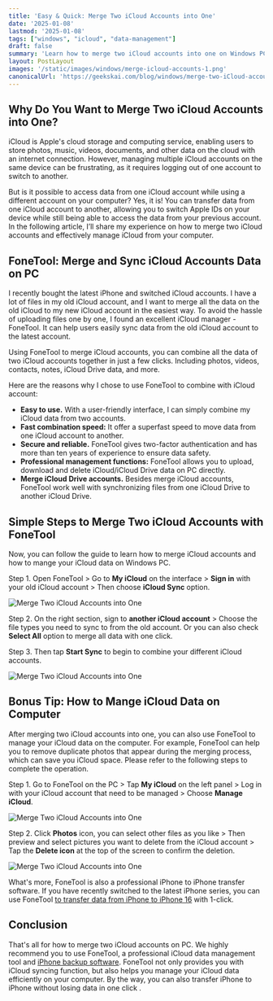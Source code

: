 ```yaml
---
title: 'Easy & Quick: Merge Two iCloud Accounts into One'
date: '2025-01-08'
lastmod: '2025-01-08'
tags: ["windows", "icloud", "data-management"]
draft: false
summary: 'Learn how to merge two iCloud accounts into one on Windows PC with FoneTool, a professional iCloud data management tool.'
layout: PostLayout
images: '/static/images/windows/merge-icloud-accounts-1.png'
canonicalUrl: 'https://geekskai.com/blog/windows/merge-two-iCloud-accounts-into-one/'
---
```


## Why Do You Want to Merge Two iCloud Accounts into One?

iCloud is Apple's cloud storage and computing service, enabling users to store photos, music, videos, documents, and other data on the cloud with an internet connection. However, managing multiple iCloud accounts on the same device can be frustrating, as it requires logging out of one account to switch to another.

But is it possible to access data from one iCloud account while using a different account on your computer? Yes, it is! You can transfer data from one iCloud account to another, allowing you to switch Apple IDs on your device while still being able to access the data from your previous account. In the following article, I’ll share my experience on how to merge two iCloud accounts and effectively manage iCloud from your computer.

## FoneTool: Merge and Sync iCloud Accounts Data on PC
I recently bought the latest iPhone and switched iCloud accounts. I have a lot of files in my old iCloud account, and I want to merge all the data on the old iCloud to my new iCloud account in the easiest way. To avoid the hassle of uploading files one by one, I found an excellent iCloud manager - FoneTool. It can help users easily sync data from the old iCloud account to the latest account.

Using FoneTool to merge iCloud accounts, you can combine all the data of two iCloud accounts together in just a few clicks. Including photos, videos, contacts, notes, iCloud Drive data, and more.

Here are the reasons why I chose to use FoneTool to combine with iCloud account:

- **Easy to use.** With a user-friendly interface, I can simply combine my iCloud data from two accounts.
- **Fast combination speed:** It offer a superfast speed to move data from one iCloud account to another.
- **Secure and reliable.** FoneTool gives two-factor authentication and has more than ten years of experience to ensure data safety.
- **Professional management functions:** FoneTool allows you to upload, download and delete iCloud/iCloud Drive data on PC directly.
- **Merge iCloud Drive accounts.** Besides merge iCloud accounts, FoneTool work well with synchronizing files from one iCloud Drive to another iCloud Drive.

## Simple Steps to Merge Two iCloud Accounts with FoneTool

Now, you can follow the guide to learn how to merge iCloud accounts and how to mange your iCloud data on Windows PC.

Step 1. Open FoneTool > Go to **My iCloud** on the interface > **Sign in** with your old iCloud account > Then choose **iCloud Sync** option.

![Merge Two iCloud Accounts into One](/static/images/windows/merge-icloud-accounts-1.png)

Step 2. On the right section, sign to **another iCloud account** > Choose the file types you need to sync to from the old account. Or you can also check **Select All** option to merge all data with one click.

Step 3. Then tap **Start Sync** to begin to combine your different iCloud accounts.

![Merge Two iCloud Accounts into One](/static/images/windows/merge-icloud-accounts-2.png)

## Bonus Tip: How to Mange iCloud Data on Computer
After merging two iCloud accounts into one, you can also use FoneTool to manage your iCloud data on the computer. For example, FoneTool can help you to remove duplicate photos that appear during the merging process, which can save you iCloud space. Please refer to the following steps to complete the operation.

Step 1. Go to FoneTool on the PC > Tap **My iCloud** on the left panel > Log in with your iCloud account that need to be managed > Choose **Manage iCloud**.

![Merge Two iCloud Accounts into One](/static/images/windows/merge-icloud-accounts-3.png)

Step 2. Click **Photos** icon, you can select other files as you like > Then preview and select pictures you want to delete from the iCloud account > Tap the **Delete icon** at the top of the screen to confirm the deletion.

![Merge Two iCloud Accounts into One](/static/images/windows/merge-icloud-accounts-4.png)

What's more, FoneTool is also a professional iPhone to iPhone transfer software. If you have recently switched to the latest iPhone series, you can use FoneTool [to transfer data from iPhone to iPhone 16](https://www.fonetool.com/phone-transfer/transfer-data-from-iphone-to-iphone-16-9270-rc.html) with 1-click.


## Conclusion
That's all for how to merge two iCloud accounts on PC. We highly recommend you to use FoneTool, a professional iCloud data management tool and [iPhone backup software](https://www.ubackup.com/phone-tool/). FoneTool not only provides you with iCloud syncing function, but also helps you manage your iCloud data efficiently on your computer. By the way, you can also transfer iPhone to iPhone without losing data in one click .

